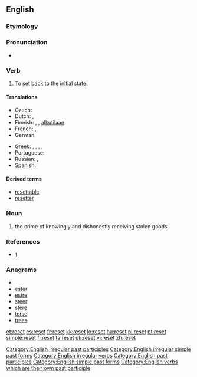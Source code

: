 {{wikipedia|dab=reset}}
==English==

===Etymology===
{{prefix|re|set}}

===Pronunciation===
* {{IPA|/ɹiː'sεt/}}
*: {{rhymes|ɛt}}

===Verb===
{{en-verb|resets|resetting|reset}}

# To [[set]] back to the [[initial]] [[state]].  

====Translations====
{{trans-top|to set back to the initial state}}
* Czech: {{t|cs|resetovat}}
* Dutch: {{t|nl|herinitialiseren}},  {{t-|nl|terugstellen}}
* Finnish: {{t-|fi|nollata}}, {{t|fi|resetoida}}, {{t+|fi|asettaa}} [[alkutila|alkutilaan]]
* French: {{t|fr|remettre à zéro}}, {{t+|fr|réinitialiser}}
* German: {{t-|de|zurücksetzen}}
{{trans-mid}}
* Greek: {{t|el|επαναφέρω|tr=epanaféro}}, {{t|el|ανατάσσω|tr=anatásso}} {{i|a fragmented bone f.ex.}}, {{t|el|επανατοποθετώ|tr=epanatopothetó}}, {{t|el|ξαναβάζω|tr=xanavázo}}, {{t|el|ρυθμίζω εκ νέου|tr=rythmízo ek néou}}
* Portuguese: {{t+|pt|reiniciar}}
* Russian: {{t|ru|перезагружать|tr=perezagružát'}} {{impf}}, {{t|ru|перезагрузить|tr=perezagruzít'}} {{pf}}
* Spanish: {{t-|es|reiniciar}}
{{trans-bottom}}

====Derived terms====
*[[resettable]]
*[[resetter]]

[[Category:English irregular past participles]]
[[Category:English irregular simple past forms]]
[[Category:English irregular verbs]]
[[Category:English past participles]]
[[Category:English simple past forms]]
[[Category:English verbs which are their own past participle]]

===Noun===
{{en-noun}}

# {{context|Scots law}} the crime of knowingly and dishonestly receiving stolen goods

===References===
* [http://www.police-information.co.uk/legislation/legislationindexsco.html#reset]

===Anagrams===
* {{alphagram|eerst}}
* [[ester#English|ester]]
* [[estre#English|estre]]
* [[steer#English|steer]]
* [[stere#English|stere]]
* [[terse#English|terse]]
* [[trees#English|trees]]

[[et:reset]]
[[es:reset]]
[[fr:reset]]
[[kk:reset]]
[[lo:reset]]
[[hu:reset]]
[[pl:reset]]
[[pt:reset]]
[[simple:reset]]
[[fi:reset]]
[[ta:reset]]
[[uk:reset]]
[[vi:reset]]
[[zh:reset]]